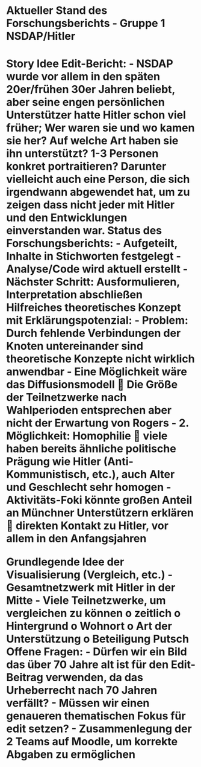 <h1>Aktueller Stand des Forschungsberichts - Gruppe 1 NSDAP/Hitler<h1/>

Story Idee Edit-Bericht:
-	NSDAP wurde vor allem in den späten 20er/frühen 30er Jahren beliebt, aber seine engen persönlichen Unterstützer hatte Hitler schon viel früher; Wer waren sie und wo kamen sie her? Auf welche Art haben sie ihn unterstützt? 1-3 Personen konkret portraitieren? Darunter vielleicht auch eine Person, die sich irgendwann abgewendet hat, um zu zeigen dass nicht jeder mit Hitler und den Entwicklungen einverstanden war.
Status des Forschungsberichts:
-	Aufgeteilt, Inhalte in Stichworten festgelegt
-	Analyse/Code wird aktuell erstellt
-	Nächster Schritt: Ausformulieren, Interpretation abschließen
Hilfreiches theoretisches Konzept mit Erklärungspotenzial:
-	Problem: Durch fehlende Verbindungen der Knoten untereinander sind theoretische Konzepte nicht wirklich anwendbar
-	Eine Möglichkeit wäre das Diffusionsmodell  Die Größe der Teilnetzwerke nach Wahlperioden entsprechen aber nicht der Erwartung von Rogers
-	2. Möglichkeit: Homophilie  viele haben bereits ähnliche politische Prägung wie Hitler (Anti-Kommunistisch, etc.), auch Alter und Geschlecht sehr homogen
-	Aktivitäts-Foki könnte großen Anteil an Münchner Unterstützern erklären  direkten Kontakt zu Hitler, vor allem in den Anfangsjahren

Grundlegende Idee der Visualisierung (Vergleich, etc.)
-	Gesamtnetzwerk mit Hitler in der Mitte 
-	Viele Teilnetzwerke, um vergleichen zu können
o	zeitlich
o	Hintergrund
o	Wohnort
o	Art der Unterstützung
o	Beteiligung Putsch
Offene Fragen:
-	Dürfen wir ein Bild das über 70 Jahre alt ist für den Edit-Beitrag verwenden, da das Urheberrecht nach 70 Jahren verfällt?
-	Müssen wir einen genaueren thematischen Fokus für edit setzen?
-	Zusammenlegung der 2 Teams auf Moodle, um korrekte Abgaben zu ermöglichen

